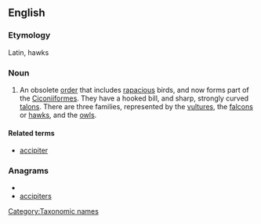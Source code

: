 {{wikipedia}}
==English==

===Etymology===
Latin, hawks

===Noun===
{{infl|en|noun|g=p}}

# {{obsolete|Zoölogy}} An obsolete [[order]] that includes [[rapacious]] birds, and now forms part of the [[Ciconiiformes]]. They have a hooked bill, and sharp, strongly curved [[talons]]. There are three families, represented by the [[vulture]]s, the [[falcon]]s or [[hawk]]s, and the [[owl]]s.

====Related terms====
* [[accipiter]]


===Anagrams===
* {{alphagram|acceiiprst}}
* [[accipiters#English|accipiters]]


[[Category:Taxonomic names]]